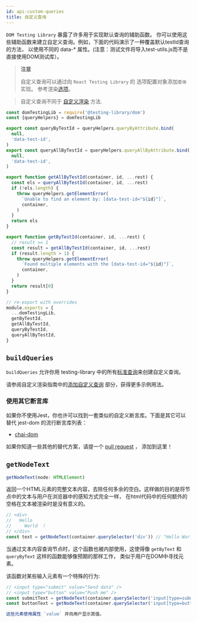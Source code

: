```yaml
---
id: api-custom-queries
title: 自定义查询
---
```



`DOM Testing Library` 暴露了许多用于实现默认查询的辅助函数。
你可以使用这些辅助函数来建立自定义查询。例如，下面的代码演示了一种覆盖默认testId查询的方法，
以使用不同的 data-* 属性。(注意：测试文件将导入test-utils.js而不是直接使用DOM测试库）。

> **注意**
>
> 自定义查询可以通过向 `React Testing Library` 的 选项配置对象添加`查询`实现。
> 参考渲染[选项](react-testing-library/api.mdx#render-options)。

> 自定义查询不同于
> [自定义渲染](react-testing-library/setup.mdx#custom-render) 方法.

```js title="test-utils.js"
const domTestingLib = require('@testing-library/dom')
const {queryHelpers} = domTestingLib

export const queryByTestId = queryHelpers.queryByAttribute.bind(
  null,
  'data-test-id',
)
export const queryAllByTestId = queryHelpers.queryAllByAttribute.bind(
  null,
  'data-test-id',
)

export function getAllByTestId(container, id, ...rest) {
  const els = queryAllByTestId(container, id, ...rest)
  if (!els.length) {
    throw queryHelpers.getElementError(
      `Unable to find an element by: [data-test-id="${id}"]`,
      container,
    )
  }
  return els
}

export function getByTestId(container, id, ...rest) {
  // result >= 1
  const result = getAllByTestId(container, id, ...rest)
  if (result.length > 1) {
    throw queryHelpers.getElementError(
      `Found multiple elements with the [data-test-id="${id}"]`,
      container,
    )
  }
  return result[0]
}

// re-export with overrides
module.exports = {
  ...domTestingLib,
  getByTestId,
  getAllByTestId,
  queryByTestId,
  queryAllByTestId,
}
```

## `buildQueries`

`buildQueries` 允许你用 testing-library 中的所有[标准查询](queries/about.mdx)来创建自定义查询。

请参阅自定义渲染指南中的[添加自定义查询](react-testing-library/setup.mdx#add-custom-queries) 部分，获得更多示例用法。

### 使用其它断言库

如果你不使用Jest，你也许可以找到一套类似的自定义断言库。下面是其它可以替代 jest-dom 的流行断言库列表：

- [chai-dom](https://github.com/nathanboktae/chai-dom)

如果你知道一些其他的替代方案，请提一个 [pull request](https://github.com/testing-library/testing-library-docs/pulls) ，
添加到这里！

## `getNodeText`

```typescript
getNodeText(node: HTMLElement)
```

返回一个HTML元素的完整文本内容，去除任何多余的空白。这样做的目的是将节点中的文本与用户在浏览器中的感知方式完全一样，
在html代码中的任何额外的空格在文本被渲染时是没有意义的。

```javascript
// <div>
//   Hello
//     World  !
// </div>
const text = getNodeText(container.querySelector('div')) // "Hello World !"
```

当通过文本内容查询节点时，这个函数也被内部使用，这使得像 `getByText` 和 `queryByText` 这样的函数能够像预期的那样工作，
类似于用户在DOM中寻找元素。

该函数对某些输入元素有一个特殊的行为:

```javascript
// <input type="submit" value="Send data" />
// <input type="button" value="Push me" />
const submitText = getNodeText(container.querySelector('input[type=submit]')) // "Send data"
const buttonText = getNodeText(container.querySelector('input[type=button]')) // "Push me"

这些元素使用属性 `value` 并向用户显示其值。
```
